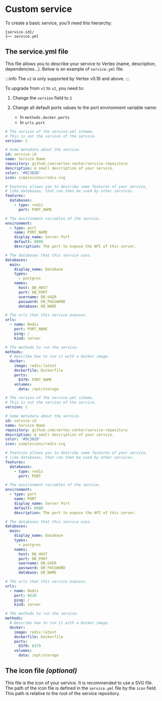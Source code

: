 # Custom service


To create a basic service, you'll need this hierarchy:

```plain
{service-id}/
├── service.yml
```

## The service.yml file

This file allows you to describe your service to Vertex (name, description, dependencies...). Below is an example of `service.yml` file.

<Tabs>

<TabItem value="v2" label="Version 2">

:::info
The `v2` is only supported by Vertex v0.16 and above.
:::

To upgrade from `v1` to `v2`, you need to:

1. Change the `version` field to `2`
2. Change all default ports values to the port environment variable name:

    - In `methods.docker.ports`
    - In `urls.port`

```yaml title="service.yml"
# The version of the service.yml schema.
# This is not the version of the service.
version: 2

# Some metadata about the service.
id: service-id
name: Service Name
repository: github.com/vertex-center/service-repository
description: A small description of your service.
color: '#DC382D'
icon: simpleicons/redis.svg

# Features allows you to describe some features of your service,
# like databases, that can then be used by other services.
features:
  databases:
    - type: redis
      port: PORT_NAME

# The environment variables of the service.
environment:
  - type: port
    name: PORT_NAME
    display_name: Server Port
    default: 8080
    description: The port to expose the API of this server.

# The databases that this service uses.
databases:
  main:
    display_name: Database
    types:
      - postgres
    names:
      host: DB_HOST
      port: DB_PORT
      username: DB_USER
      password: DB_PASSWORD
      database: DB_NAME

# The urls that this service exposes.
urls:
  - name: Redis
    port: PORT_NAME
    ping: /
    kind: server

# The methods to run the service.
methods:
  # Describe how to run it with a Docker image.
  docker:
    image: redis:latest
    dockerfile: Dockerfile
    ports:
      6379: PORT_NAME
    volumes:
      data: /opt/storage
```

</TabItem>

<TabItem value="v1" label="Version 1">

```yaml title="service.yml"
# The version of the service.yml schema.
# This is not the version of the service.
version: 1

# Some metadata about the service.
id: service-id
name: Service Name
repository: github.com/vertex-center/service-repository
description: A small description of your service.
color: '#DC382D'
icon: simpleicons/redis.svg

# Features allows you to describe some features of your service,
# like databases, that can then be used by other services.
features:
  databases:
    - type: redis
      port: PORT

# The environment variables of the service.
environment:
  - type: port
    name: PORT
    display_name: Server Port
    default: 8080
    description: The port to expose the API of this server.

# The databases that this service uses.
databases:
  main:
    display_name: Database
    types:
      - postgres
    names:
      host: DB_HOST
      port: DB_PORT
      username: DB_USER
      password: DB_PASSWORD
      database: DB_NAME

# The urls that this service exposes.
urls:
  - name: Redis
    port: 6610
    ping: /
    kind: server

# The methods to run the service.
methods:
  # Describe how to run it with a Docker image.
  docker:
    image: redis:latest
    dockerfile: Dockerfile
    ports:
      6379: 6379
    volumes:
      data: /opt/storage
```

</TabItem>

</Tabs>

## The icon file *(optional)*

This file is the icon of your service. It is recommended to use a SVG file.
The path of the icon file is defined in the `service.yml` file by the `icon` field.
This path is relative to the root of the service repository.
